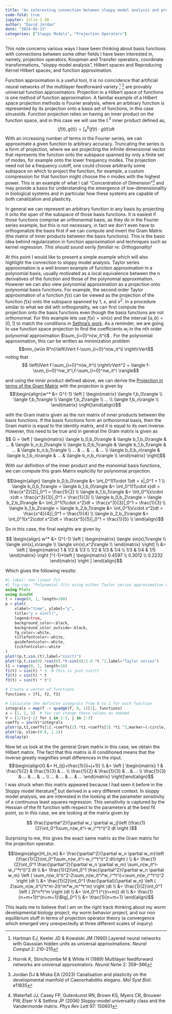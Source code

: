 ```yaml
---
title: "An interesting connection between sloppy model analysis and projection operators"
code-fold: true
jupyter: julia-1.10
author: "David Jordan"
date: "2024-05-13"
categories: ["Sloppy Models", "Projection Operators"]
---
```


This note concerns various ways I have been thinking about basis functions with connections between some other fields I have been interested in, namely, projection operators, Koopman and Transfer operators, coordinate transformations, "sloppy model analysis", Hilbert spaces and Reproducing Kernel Hilbert spaces, and function approximation. 

Function approximation is a useful tool, it is no coincidence that artificial neural networks of the multilayer feedforward variety [^1] [^2] are provably universal function approximators.  Projection in a Hilbert space of functions is one method of function approximation. A familiar example of a Hilbert space projection methods is Fourier analysis, where an arbitrary function is represented by its projection onto a basis set of functions, in this case sinusoids.  Function projection relies on having an inner product on the function space, and in this case we will use the $L^2$  inner product defined as, 
$$ \langle f(t),g(t)\rangle = \int_a^b(f(t) \cdot g(t)) dt$$
With an increasing number of terms in the Fourier series, we can approximate a given function to arbitrary accuracy. Truncating the series is a form of projection, where we are projecting the infinite dimensional vector that represents the function onto the subspace spanned by only a finite set of modes, for example onto the lower frequency modes. The projection need not be a frequency cutoff, one could choose arbitrarily some subspace on which to project the function, for example, a custom compression for that function might choose the *n* modes with the highest power.  This is an example of what I call "Concentration of Dimension"[^3] and may provide a basis for understanding the emergence of low-dimensionality in biological systems and in particular how these systems are capable of both canalization and plasticity. 

In general we can represent an arbitrary function in any basis by projecting it onto the span of the subspace of those basis functions.  It is easiest if those functions comprise an orthonormal basis, as they do in the Fourier series example, but this is not necessary, in fact we don't even have to orthogonalize the basis first if we can compute and invert the Gram Matrix (the matrix of inner products between the basis functions).  This is the basic idea behind regularization in function approximation and techniques such as kernel regression.  *This should sound eerily familiar re: Orthogonality!*

At this point I would like to present a simple example which will also highlight the connection to sloppy model analysis.  Taylor series approximation is a well known example of function approximation in a polynomial basis, usually motivated as a local equivalence between the n derivatives of the function and those of the polynomial approximation.  However we can also view polynomial approximation as a projection onto polynomial basis functions.  For example, the second order Taylor approximation of a function $f(x)$ can be viewed as the projection of the function $f(x)$ onto the subspace spanned by $1$, $x$, and $x^2$.  In a procedure similar to what we did wth orthogonality, we can first compute the projection onto the basis functions even though the basis functions are not orthonormal. For this example lets use $f(x) = sin(x)$ and the interval $[a,b] = [0,1]$ to match the conditions in [Sethna's work](https://sethna.lassp.cornell.edu/Sloppy/FittingPolynomials.html).  As a reminder, we are going to use function space projection to find the coefficients $w_i$ in the nth order polynomial approximation $\sum_{i=0}^n(w_it^i)$ .  For the polynomial approximation, this can be written as minimization problem 
$$min_{w\in R^n}\left\lVert f-\sum_{i=0}^n(w_it^i) \right\rVert$$
 noting that 
$$ \left\lVert f-\sum_{i=0}^n(w_it^i) \right\rVert^2 = \langle f-\sum_{i=0}^nw_it^i,f-\sum_{i=0}^nw_it^i \rangle$$ 

and using the inner product defined above, we can derive the [Projection in terms of the Gram Matrix](../gram_projection/gram_projection.qmd) with the projection is given by
 $$\begin{align}w^* &= G^{-1} \left [ \begin{matrix} \langle f,b_0\rangle \\  \langle f,b_1\rangle \\ \langle f,b_2\rangle \\ ... \\ \langle f,b_n\rangle \\ \end{matrix} \right]\end{align}$$

with the Gram matrix given as the $nxn$ matrix of inner products between the basis functions.  If the basis functions form an orthonormal basis, then the Gram matrix is equal to the identity matrix, and it is equal to its own inverse. However, this need to be true and in general the Gram matrix is given as
 $$ G =  \left [ \begin{matrix} \langle b_0,b_0\rangle & \langle b_1,b_0\rangle & ... & \langle b_n,b_0\rangle \\  \langle b_0,b_1\rangle & \langle b_1,b_1\rangle & ... & \langle b_n,b_1\rangle  \\ ... & ... & ... & ...  \\ \langle b_0,b_n\rangle & \langle b_1,b_n\rangle & ... & \langle b_n,b_n\rangle  \\ \end{matrix} \right]$$

With our definition of the inner product and the monomial basis functions, we can compute this gram Matrix explicitly for polynomial projection.

$$\begin{align} \langle b_0,b_0\rangle &= \int_0^1(1\cdot 1)dt = x|_0^1 = 1 \\ \langle b_0,b_1\rangle = \langle b_1,b_0\rangle &= \int_0^1(1\cdot x)dt = \frac{x^2}{2}|_0^1 = \frac{1}{2} \\ \langle b_1,b_1\rangle &= \int_0^1(x\cdot x)dt = \frac{x^3}{3}|_0^1 = \frac{1}{3} \\ \langle b_0,b_2\rangle = \langle b_2,b_0\rangle &= \int_0^1(1\cdot x^2)dt = \frac{x^3}{3}|_0^1 = \frac{1}{3} \\ 
\langle b_1,b_2\rangle = \langle b_2,b_1\rangle &= \int_0^1(x\cdot x^2)dt = \frac{x^4}{4}|_0^1 = \frac{1}{4} \\ 
\langle b_2,b_2\rangle &= \int_0^1(x^2\cdot x^2)dt = \frac{x^5}{5}|_0^1 = \frac{1}{5} \\
\end{align}$$

So in this case, the final weights are given by 

$$ \begin{align}
w^* &= G^{-1} \left [ \begin{matrix} \langle sin(x),1\rangle \\  \langle sin(x),x\rangle \\ \langle sin(x),x^2\rangle \\ \end{matrix} \right] \\
&= \left [ \begin{matrix} 1 & 1/2 & 1/3 \\ 1/2 & 1/3 & 1/4 \\ 1/3 & 1/4 & 1/5 \end{matrix} \right ]^{-1}*\left [ \begin{matrix} 0.4597 \\ 0.3012 \\ 0.2232 \end{matrix} \right ]
\end{align}$$

Which gives the following results:

```julia
#| label: non-linear fit
#| fig-cap: "Polynomial fits using either Taylor series approximation or the optimal projection"
using Plots
using QuadGK
t = range(0, 1, length=100)
p = plot(
    xlabel="time", ylabel="y",
    title="y = sin(t)",
    legend=true,
    background_color=:black,
    background_color_outside=:black,
    fg_color=:white,
    titlefontcolor=:white,
    guidefontcolor=:white,
    tickfontcolor=:white
)
plot!(p,t,sin.(t),label="sin(t)")
plot!(p,t,sin(0).+cos(0).*t-sin(0)/2.0.*t.^2,label="Taylor series")
t1 = range(0, 1, length=10)
f1(t) = sin(t) * 1  # This is just sin(t)
f2(t) = sin(t) * t
f3(t) = sin(t) * t^2

# Create a vector of functions
functions = [f1, f2, f3]

# Calculate the definite integrals from 0 to 1 for each function
integrals = map(f -> quadgk(f, 0, 1)[1], functions)
x = [1, 2, 3]  # You can change these values as needed
V = [1/(i+j-1) for i in 1:3, j in 1:3]
coeffs = inv(V)*integrals
plot!(p,t1,coeffs[1].+coeffs[2].*t1.+coeffs[3].*t1.^2,marker=(:circle, 5),label="Projection Operator")
plot!(p, xlim=(0.0, 1.1))
display(p)
```

 Now let us look at the the general Gram matrix in this case, we obtain the Hilbert matrix.  The fact that this matrix is ill conditioned means that the inverse greatly magnifies small differences in the input. 
 $$\begin{align}G &= H_{ij}=\frac{1}{(i+j+1)} \\ &= \left [ \begin{matrix} 1 & \frac{1}{2} & \frac{1}{3} & ... \\  \frac{1}{2} & \frac{1}{3} & ...& ... \\ \frac{1}{3} & ... & ... & ... \\ ... & ... & ... & ...  \end{matrix} \right]\end{align}$$
I was struck when this matrix appeared because I had seen it before in the Sloppy model literature[^4] but derived in a very different context.  In sloppy model analysis, we are interested in the looking at the parameter sensitivity of a continuous least squares regression.  This sensitivity is captured by the  Hessian of the fit function with respect to the parameters at the best fit point, so in this case, we are looking at the matrix given by 

$$ \frac{\partial^2}{\partial w_i \partial w_j}\left (\frac{1}{2}\int_0^1\sum_n(w_it^i-w_i^*t^i)^2 dt \right )$$

Surprising to me, this gives the exact same matrix as the Gram matrix for the projection operator. 

$$\begin{align}H_{n,m} &= \frac{\partial^2}{\partial w_n \partial w_m}\left (\frac{1}{2}\int_0^1\sum_n(w_it^i-w_i^*t^i)^2 dt\right ) \\
&= \frac{1}{2}\int_0^1 \frac{\partial^2}{\partial w_n \partial w_m} \sum_n(w_it^i-w_i^*t^i)^2 dt \\
&= \frac{1}{2}\int_0^1 \frac{\partial^2}{\partial w_n \partial w_m} \left ( \sum_n(w_it^i)^2-2\sum_n(w_it^i*w_i^*t^i)+\sum_n(w_i^*t^i)^2 \right )dt \\
&= \frac{1}{2}\int_0^1 \frac{\partial}{\partial w_n} \left ( 2\sum_n(w_it^i)*t^m-2(t^m*w_m^*t^m) \right )dt \\
&= \frac{1}{2}\int_0^1 \left ( 2t^n*t^m \right )dt \\
&= \int_0^1 t^{(n+m)} dt \\
&= \frac{1}{n+m+1}t^{n+m+1}\Big|_0^1 \\
&= \frac{1}{n+m+1}
\end{align}$$

This leads me to believe that I am on the right track thinking about  my worm developmental biology project, my worm behavior project, and our non equilibrium stuff in terms of projection operator theory (a convergence which emerged very unexpectedly at three different scales of inquiry)

[^1]: Hartman EJ, Keeler JD & Kowalski JM (1990) Layered neural networks with Gaussian hidden units as universal approximations. _Neural Comput_ 2: 210–215
[^2]: Hornik K, Stinchcombe M & White H (1989) Multilayer feedforward networks are universal approximators. _Neural Netw_ 2: 359–366
[^3]: Jordan DJ & Miska EA (2023) Canalisation and plasticity on the developmental manifold of Caenorhabditis elegans. _Mol Syst Biol_: e11835
[^4]: Waterfall JJ, Casey FP, Gutenkunst RN, Brown KS, Myers CR, Brouwer PW, Elser V & Sethna JP (2006) Sloppy-model universality class and the Vandermonde matrix. _Phys Rev Lett_ 97: 150601
